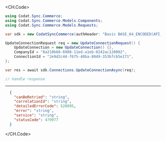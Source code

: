 
<CH.Code>
```csharp UpdateConnection.cs
using Codat.Sync.Commerce;
using Codat.Sync.Commerce.Models.Components;
using Codat.Sync.Commerce.Models.Requests;

var sdk = new CodatSyncCommerce(authHeader: "Basic BASE_64_ENCODED(API_KEY)");

UpdateConnectionRequest req = new UpdateConnectionRequest() {
    UpdateConnection = new UpdateConnection() {},
    CompanyId = "8a210b68-6988-11ed-a1eb-0242ac120002",
    ConnectionId = "2e9d2c44-f675-40ba-8049-353bfcb5e171",
};

var res = await sdk.Connections.UpdateConnectionAsync(req);

// handle response
```
---

```json Example Response
  {
    "canBeRetried": "string",
    "correlationId": "string",
    "detailedErrorCode": 528895,
    "error": "string",
    "service": "string",
    "statusCode": 479977
  }
```
</CH.Code>

